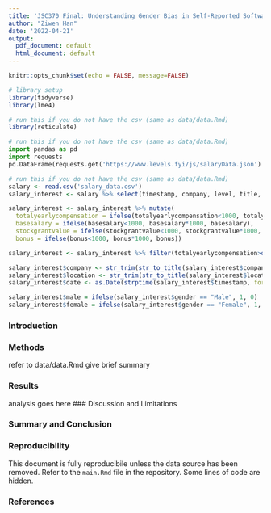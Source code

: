 ```yaml
---
title: 'JSC370 Final: Understanding Gender Bias in Self-Reported Software Compensation Data'
author: "Ziwen Han"
date: '2022-04-21'
output:
  pdf_document: default
  html_document: default
---
```


```r
knitr::opts_chunk$set(echo = FALSE, message=FALSE)
```

```r
# library setup
library(tidyverse)
library(lme4)
```

```r
# run this if you do not have the csv (same as data/data.Rmd)
library(reticulate)
```

```python
# run this if you do not have the csv (same as data/data.Rmd)
import pandas as pd
import requests
pd.DataFrame(requests.get('https://www.levels.fyi/js/salaryData.json').json()).to_csv('salary_data.csv', index=False)
```

```r
# run this if you do not have the csv (same as data/data.Rmd)
salary <- read.csv('salary_data.csv')
salary_interest <- salary %>% select(timestamp, company, level, title, totalyearlycompensation, location, yearsofexperience, yearsatcompany, basesalary, stockgrantvalue, bonus, gender)

salary_interest <- salary_interest %>% mutate(
  totalyearlycompensation = ifelse(totalyearlycompensation<1000, totalyearlycompensation*1000, totalyearlycompensation), 
  basesalary = ifelse(basesalary<1000, basesalary*1000, basesalary),
  stockgrantvalue = ifelse(stockgrantvalue<1000, stockgrantvalue*1000, stockgrantvalue),
  bonus = ifelse(bonus<1000, bonus*1000, bonus))

salary_interest <- salary_interest %>% filter(totalyearlycompensation>quantile(totalyearlycompensation, 0.05), totalyearlycompensation<quantile(totalyearlycompensation, 0.99), basesalary > quantile(basesalary, 0.05),basesalary < quantile(basesalary, 0.99), yearsatcompany < 60)

salary_interest$company <- str_trim(str_to_title(salary_interest$company))
salary_interest$location <- str_trim(str_to_title(salary_interest$location))
salary_interest$date <- as.Date(strptime(salary_interest$timestamp, format="%m/%d/%Y"))

salary_interest$male = ifelse(salary_interest$gender == "Male", 1, 0)
salary_interest$female = ifelse(salary_interest$gender == "Female", 1, 0)
```

### Introduction

### Methods

refer to data/data.Rmd
give brief summary

### Results
 analysis goes here
### Discussion and Limitations

### Summary and Conclusion


### Reproducibility
This document is fully reproducibile unless the data source has been removed. Refer to the `main.Rmd` file in the repository. Some lines of code are hidden.

### References
